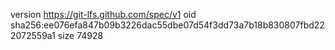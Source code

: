 version https://git-lfs.github.com/spec/v1
oid sha256:ee076efa847b09b3226dac55dbe07d54f3dd73a7b18b830807fbd222072559a1
size 74928

